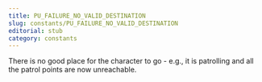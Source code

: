 ```yaml
---
title: PU_FAILURE_NO_VALID_DESTINATION
slug: constants/PU_FAILURE_NO_VALID_DESTINATION
editorial: stub
category: constants
---
```


<LSLConstant
	name="PU_FAILURE_NO_VALID_DESTINATION"
	type="integer"
	value="0x06"
/>

There is no good place for the character to go - e.g., it is patrolling and all the patrol points are now unreachable.
